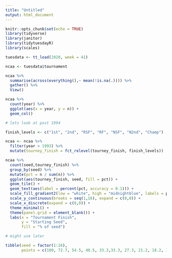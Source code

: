 ```yaml
---
title: "Untitled"
output: html_document
---
```


```r
knitr::opts_chunk$set(echo = TRUE)
library(tidyverse)
library(janitor)
library(tidytuesdayR)
library(scales)
```

```r
tuesdata <- tt_load(2020, week = 41)

ncaa <- tuesdata$tournament

```

```r
ncaa %>% 
  summarise(across(everything(),~ mean(!is.na(.)))) %>% 
  gather() %>% 
  View()
```

```r
ncaa %>% 
  count(year) %>% 
  ggplot(aes(x = year, y = n)) +
  geom_col()

# lets look at post 1994

finish_levels <- c("1st", "2nd", "RSF", "RF", "NSF", "N2nd", "Champ")

ncaa <- ncaa %>% 
  filter(year > 1993) %>% 
  mutate(tourney_finish = fct_relevel(tourney_finish, finish_levels))


```

```r
ncaa %>% 
  count(seed,tourney_finish) %>% 
  group_by(seed) %>% 
  mutate(pct = n / sum(n)) %>% 
  ggplot(aes(tourney_finish, seed, fill = pct)) +
  geom_tile() +
  geom_text(aes(label = percent(pct, accuracy = 0.1))) +
  scale_fill_gradient2(low = "white", high = "midnightblue", labels = percent ) +
  scale_y_continuous(breaks = seq(1,16), expand = c(0,0)) +
  scale_x_discrete(expand = c(0,0)) +
  theme_minimal() +
  theme(panel.grid = element_blank()) +
  labs(x = "Tournament Finish", 
       y = "Starting Seed",
       fill = "% of seed")
```



```r
# might use later

tibble(seed = factor(1:16),
       points = c(100, 72.7, 54.5, 48.5, 33.3,33.3, 27.3, 21.2, 18.2, 18.2, 18.2, 15.2, 9.09, 6.06, 3.03, 0))
```


```r

```







